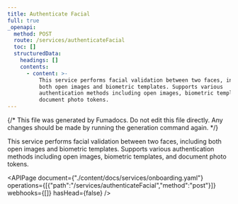 ```yaml
---
title: Authenticate Facial
full: true
_openapi:
  method: POST
  route: /services/authenticateFacial
  toc: []
  structuredData:
    headings: []
    contents:
      - content: >-
          This service performs facial validation between two faces, including
          both open images and biometric templates. Supports various
          authentication methods including open images, biometric templates, and
          document photo tokens.
---
```


{/* This file was generated by Fumadocs. Do not edit this file directly. Any changes should be made by running the generation command again. */}

This service performs facial validation between two faces, including both open images and biometric templates. Supports various authentication methods including open images, biometric templates, and document photo tokens.

<APIPage document={"./content/docs/services/onboarding.yaml"} operations={[{"path":"/services/authenticateFacial","method":"post"}]} webhooks={[]} hasHead={false} />